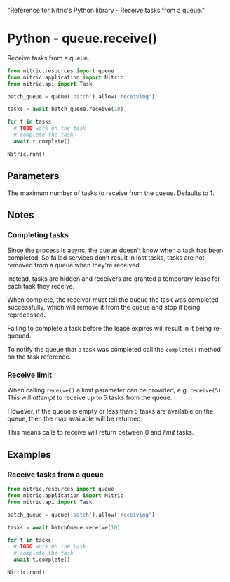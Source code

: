   "Reference for Nitric's Python library - Receive tasks from a queue."

# Python - queue.receive()

Receive tasks from a queue.

```python
from nitric.resources import queue
from nitric.application import Nitric
from nitric.api import Task

batch_queue = queue('batch').allow('receiving')

tasks = await batch_queue.receive(10)

for t in tasks:
  # TODO work on the task
  # complete the task
  await t.complete()

Nitric.run()
```

## Parameters

<Properties>
  <Property name="limit" type="number">
    The maximum number of tasks to receive from the queue. Defaults to 1.
  </Property>
</Properties>

## Notes

### Completing tasks

Since the process is async, the queue doesn't know when a task has been completed. So failed services don't result in lost tasks, tasks are not removed from a queue when they're received.

Instead, tasks are hidden and receivers are granted a temporary lease for each task they receive.

When complete, the receiver must tell the queue the task was completed successfully, which will remove it from the queue and stop it being reprocessed.

<Note>
  Failing to complete a task before the lease expires will result in it being
  re-queued.
</Note>

To notify the queue that a task was completed call the `complete()` method on the task reference.

### Receive limit

When calling `receive()` a limit parameter can be provided, e.g. `receive(5)`. This will _attempt_ to receive up to 5 tasks from the queue.

However, if the queue is empty or less than 5 tasks are available on the queue, then the max available will be returned.

This means calls to receive will return between 0 and _limit_ tasks.

## Examples

### Receive tasks from a queue

```python
from nitric.resources import queue
from nitric.application import Nitric
from nitric.api import Task

batch_queue = queue('batch').allow('receiving')

tasks = await batchQueue.receive(10)

for t in tasks:
  # TODO work on the task
  # complete the task
  await t.complete()

Nitric.run()
```
